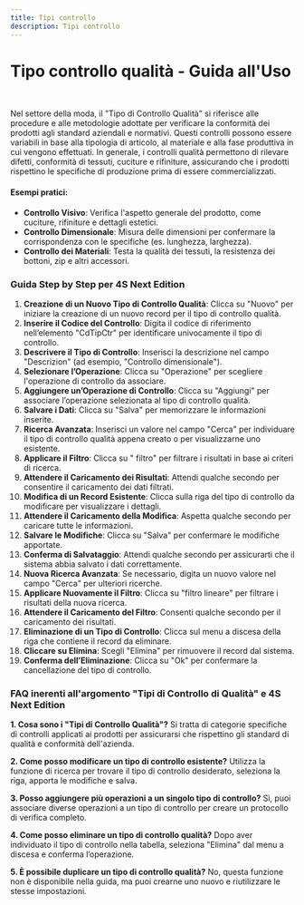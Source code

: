```yaml
---
title: Tipi controllo
description: Tipi controllo
---
```


# Tipo controllo qualità - Guida all'Uso

 

Nel settore della moda, il "Tipo di Controllo Qualità" si riferisce alle procedure e alle metodologie adottate per verificare la conformità dei prodotti agli standard aziendali e normativi. Questi controlli possono essere variabili in base alla tipologia di articolo, al materiale e alla fase produttiva in cui vengono effettuati. In generale, i controlli qualità permettono di rilevare difetti, conformità di tessuti, cuciture e rifiniture, assicurando che i prodotti rispettino le specifiche di produzione prima di essere commercializzati.

#### Esempi pratici:

* **Controllo Visivo**: Verifica l'aspetto generale del prodotto, come cuciture, rifiniture e dettagli estetici.
* **Controllo Dimensionale**: Misura delle dimensioni per confermare la corrispondenza con le specifiche (es. lunghezza, larghezza).
* **Controllo dei Materiali**: Testa la qualità dei tessuti, la resistenza dei bottoni, zip e altri accessori.

### Guida Step by Step per 4S Next Edition

1. **Creazione di un Nuovo Tipo di Controllo Qualità**: Clicca su "Nuovo" per iniziare la creazione di un nuovo record per il tipo di controllo qualità.
2. **Inserire il Codice del Controllo**: Digita il codice di riferimento nell’elemento "CdTipCtr" per identificare univocamente il tipo di controllo.
3. **Descrivere il Tipo di Controllo**: Inserisci la descrizione nel campo "Descrizion" (ad esempio, "Controllo dimensionale").
4. **Selezionare l’Operazione**: Clicca su "Operazione" per scegliere l'operazione di controllo da associare.
5. **Aggiungere un’Operazione di Controllo**: Clicca su "Aggiungi" per associare l’operazione selezionata al tipo di controllo qualità.
6. **Salvare i Dati**: Clicca su "Salva" per memorizzare le informazioni inserite.
7. **Ricerca Avanzata**: Inserisci un valore nel campo "Cerca" per individuare il tipo di controllo qualità appena creato o per visualizzarne uno esistente.
8. **Applicare il Filtro**: Clicca su " filtro" per filtrare i risultati in base ai criteri di ricerca.
9. **Attendere il Caricamento dei Risultati**: Attendi qualche secondo per consentire il caricamento dei dati filtrati.
10. **Modifica di un Record Esistente**: Clicca sulla riga del tipo di controllo da modificare per visualizzare i dettagli.
11. **Attendere il Caricamento della Modifica**: Aspetta qualche secondo per caricare tutte le informazioni.
12. **Salvare le Modifiche**: Clicca su "Salva" per confermare le modifiche apportate.
13. **Conferma di Salvataggio**: Attendi qualche secondo per assicurarti che il sistema abbia salvato i dati correttamente.
14. **Nuova Ricerca Avanzata**: Se necessario, digita un nuovo valore nel campo "Cerca" per ulteriori ricerche.
15. **Applicare Nuovamente il Filtro**: Clicca su "filtro lineare" per filtrare i risultati della nuova ricerca.
16. **Attendere il Caricamento del Filtro**: Consenti qualche secondo per il caricamento dei risultati.
17. **Eliminazione di un Tipo di Controllo**: Clicca sul menu a discesa della riga che contiene il record da eliminare.
18. **Cliccare su Elimina**: Scegli "Elimina" per rimuovere il record dal sistema.
19. **Conferma dell’Eliminazione**: Clicca su "Ok" per confermare la cancellazione del tipo di controllo.

### FAQ inerenti all'argomento "**Tipi di Controllo di Qualità"** e 4S Next Edition

**1. Cosa sono i "Tipi di Controllo Qualità"?**
Si tratta di categorie specifiche di controlli applicati ai prodotti per assicurarsi che rispettino gli standard di qualità e conformità dell'azienda.

**2. Come posso modificare un tipo di controllo esistente?**
Utilizza la funzione di ricerca per trovare il tipo di controllo desiderato, seleziona la riga, apporta le modifiche e salva.

**3. Posso aggiungere più operazioni a un singolo tipo di controllo?**
Sì, puoi associare diverse operazioni a un tipo di controllo per creare un protocollo di verifica completo.

**4. Come posso eliminare un tipo di controllo qualità?**
Dopo aver individuato il tipo di controllo nella tabella, seleziona "Elimina" dal menu a discesa e conferma l’operazione.

**5. È possibile duplicare un tipo di controllo qualità?**
No, questa funzione non è disponibile nella guida, ma puoi crearne uno nuovo e riutilizzare le stesse impostazioni.